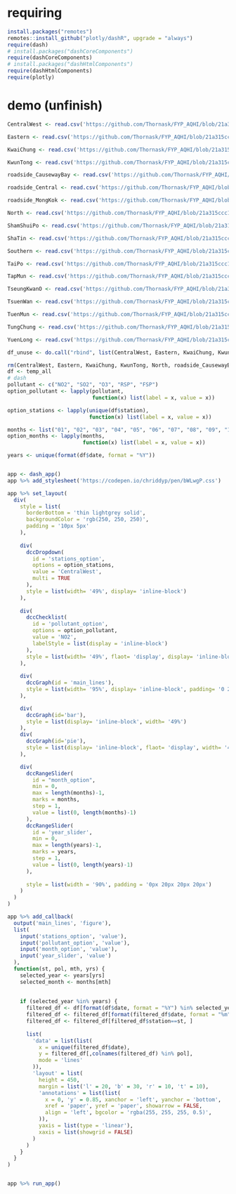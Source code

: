 # requiring
```r
install.packages("remotes")
remotes::install_github("plotly/dashR", upgrade = "always")
require(dash)
# install.packages("dashCoreComponents")
require(dashCoreComponents)
# install.packages("dashHtmlComponents")
require(dashHtmlComponents)
require(plotly)
```

# demo (unfinish)
```r
CentralWest <- read.csv('https://github.com/Thornask/FYP_AQHI/blob/21a315ccc1fa8a8b38b9bf87e9df883fe2b50653/data%20split%20with%20station%20column/CentralWest.csv', header = TRUE, sep = ",")

Eastern <- read.csv('https://github.com/Thornask/FYP_AQHI/blob/21a315ccc1fa8a8b38b9bf87e9df883fe2b50653/data%20split%20with%20station%20column/Eastern.csv', header = TRUE, sep = ",")

KwaiChung <- read.csv('https://github.com/Thornask/FYP_AQHI/blob/21a315ccc1fa8a8b38b9bf87e9df883fe2b50653/data%20split%20with%20station%20column/KwaiChung.csv', header = TRUE, sep = ",")

KwunTong <- read.csv('https://github.com/Thornask/FYP_AQHI/blob/21a315ccc1fa8a8b38b9bf87e9df883fe2b50653/data%20split%20with%20station%20column/KwunTong.csv', header = TRUE, sep = ",")

roadside_CausewayBay <- read.csv('https://github.com/Thornask/FYP_AQHI/blob/21a315ccc1fa8a8b38b9bf87e9df883fe2b50653/data%20split%20with%20station%20column/roadside_CausewayBay.csv', header = TRUE, sep = ",")

roadside_Central <- read.csv('https://github.com/Thornask/FYP_AQHI/blob/21a315ccc1fa8a8b38b9bf87e9df883fe2b50653/data%20split%20with%20station%20column/roadside_Central.csv', header = TRUE, sep = ",")

roadside_MongKok <- read.csv('https://github.com/Thornask/FYP_AQHI/blob/21a315ccc1fa8a8b38b9bf87e9df883fe2b50653/data%20split%20with%20station%20column/roadside_MongKok.csv', header = TRUE, sep = ",")

North <- read.csv('https://github.com/Thornask/FYP_AQHI/blob/21a315ccc1fa8a8b38b9bf87e9df883fe2b50653/data%20split%20with%20station%20column/North.csv', header = TRUE, sep = ",")

ShamShuiPo <- read.csv('https://github.com/Thornask/FYP_AQHI/blob/21a315ccc1fa8a8b38b9bf87e9df883fe2b50653/data%20split%20with%20station%20column/ShamShuiPo.csv', header = TRUE, sep = ",")

ShaTin <- read.csv('https://github.com/Thornask/FYP_AQHI/blob/21a315ccc1fa8a8b38b9bf87e9df883fe2b50653/data%20split%20with%20station%20column/ShaTin.csv', header = TRUE, sep = ",")

Southern <- read.csv('https://github.com/Thornask/FYP_AQHI/blob/21a315ccc1fa8a8b38b9bf87e9df883fe2b50653/data%20split%20with%20station%20column/Southern.csv', header = TRUE, sep = ",")

TaiPo <- read.csv('https://github.com/Thornask/FYP_AQHI/blob/21a315ccc1fa8a8b38b9bf87e9df883fe2b50653/data%20split%20with%20station%20column/TaiPo.csv', header = TRUE, sep = ",")

TapMun <- read.csv('https://github.com/Thornask/FYP_AQHI/blob/21a315ccc1fa8a8b38b9bf87e9df883fe2b50653/data%20split%20with%20station%20column/TapMun.csv', header = TRUE, sep = ",")

TseungKwanO <- read.csv('https://github.com/Thornask/FYP_AQHI/blob/21a315ccc1fa8a8b38b9bf87e9df883fe2b50653/data%20split%20with%20station%20column/TseungKwanO.csv', header = TRUE, sep = ",")

TsuenWan <- read.csv('https://github.com/Thornask/FYP_AQHI/blob/21a315ccc1fa8a8b38b9bf87e9df883fe2b50653/data%20split%20with%20station%20column/TsuenWan.csv', header = TRUE, sep = ",")

TuenMun <- read.csv('https://github.com/Thornask/FYP_AQHI/blob/21a315ccc1fa8a8b38b9bf87e9df883fe2b50653/data%20split%20with%20station%20column/TuenMun.csv', header = TRUE, sep = ",")

TungChung <- read.csv('https://github.com/Thornask/FYP_AQHI/blob/21a315ccc1fa8a8b38b9bf87e9df883fe2b50653/data%20split%20with%20station%20column/TungChung.csv', header = TRUE, sep = ",")

YuenLong <- read.csv('https://github.com/Thornask/FYP_AQHI/blob/21a315ccc1fa8a8b38b9bf87e9df883fe2b50653/data%20split%20with%20station%20column/YuenLong.csv', header = TRUE, sep = ",")

df_unuse <- do.call("rbind", list(CentralWest, Eastern, KwaiChung, KwunTong, North, roadside_CausewayBay, roadside_Central, roadside_MongKok, ShamShuiPo, ShaTin, Southern, TaiPo, TapMun, TseungKwanO, TsuenWan, TuenMun, TungChung, YuenLong))

rm(CentralWest, Eastern, KwaiChung, KwunTong, North, roadside_CausewayBay, roadside_Central, roadside_MongKok, ShamShuiPo, ShaTin, Southern, TaiPo, TapMun, TseungKwanO, TsuenWan, TuenMun, TungChung, YuenLong)
df <- temp_all
# dash
pollutant <- c("NO2", "SO2", "O3", "RSP", "FSP")
option_pollutant <- lapply(pollutant, 
                           function(x) list(label = x, value = x))

option_stations <- lapply(unique(df$station), 
                          function(x) list(label = x, value = x))

months <- list("01", "02", "03", "04", "05", "06", "07", "08", "09", "10", "11", "12")
option_months <- lapply(months, 
                        function(x) list(label = x, value = x))

years <- unique(format(df$date, format = "%Y"))


app <- dash_app()
app %>% add_stylesheet('https://codepen.io/chriddyp/pen/bWLwgP.css')

app %>% set_layout(
  div(
    style = list(
      borderBottom = 'thin lightgrey solid',
      backgroundColor = 'rgb(250, 250, 250)',
      padding = '10px 5px'
    ),
    
    div(
      dccDropdown(
        id = 'stations_option', 
        options = option_stations, 
        value = 'CentralWest',  
        multi = TRUE
      ), 
      style = list(width= '49%', display= 'inline-block')
    ),
    
    div(
      dccChecklist(
        id = 'pollutant_option',
        options = option_pollutant,
        value = 'NO2', 
        labelStyle = list(display = 'inline-block')
      ),
      style = list(width= '49%', flaot= 'display', display= 'inline-block')
    ),
    
    div(
      dccGraph(id = 'main_lines'),
      style = list(width= '95%', display= 'inline-block', padding= '0 20')
    ),

    div(
      dccGraph(id='bar'),
      style = list(display= 'inline-block', width= '49%')
    ),
    div(
      dccGraph(id='pie'),
      style = list(display= 'inline-block', flaot= 'display', width= '49%')
    ),

    div(
      dccRangeSlider(
        id = "month_option", 
        min = 0, 
        max = length(months)-1,
        marks = months, 
        step = 1,
        value = list(0, length(months)-1)
      ),
      dccRangeSlider(
        id = 'year_slider',
        min = 0,
        max = length(years)-1,
        marks = years,
        step = 1,
        value = list(0, length(years)-1)
      ),
      
      style = list(width = '90%', padding = '0px 20px 20px 20px')
    )
  )
)

app %>% add_callback(
  output('main_lines', 'figure'),
  list(
    input('stations_option', 'value'),
    input('pollutant_option', 'value'),
    input('month_option', 'value'),
    input('year_slider', 'value')
  ),
  function(st, pol, mth, yrs) {
    selected_year <- years[yrs]
    selected_month <- months[mth]
    
    
    if (selected_year %in% years) {
      filtered_df <- df[format(df$date, format = "%Y") %in% selected_year, ]
      filtered_df <- filtered_df[format(filtered_df$date, format = "%m") %in% selected_month, ]
      filtered_df <- filtered_df[filtered_df$station==st, ]
      
      list(
        'data' = list(list(
          x = unique(filtered_df$date),
          y = filtered_df[,colnames(filtered_df) %in% pol],
          mode = 'lines'
        )),
        'layout' = list(
          height = 450,
          margin = list('l' = 20, 'b' = 30, 'r' = 10, 't' = 10),
          'annotations' = list(list(
            x = 0, 'y' = 0.85, xanchor = 'left', yanchor = 'bottom',
            xref = 'paper', yref = 'paper', showarrow = FALSE,
            align = 'left', bgcolor = 'rgba(255, 255, 255, 0.5)',
          )),
          yaxis = list(type = 'linear'),
          xaxis = list(showgrid = FALSE)
        )
      )
    }
  }
)


app %>% run_app()

```


